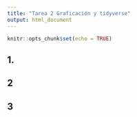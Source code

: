 ```yaml
---
title: "Tarea 2 Graficación y tidyverse"
output: html_document
---
```


```r
knitr::opts_chunk$set(echo = TRUE)
```

## 1. 



## 2




## 3 



